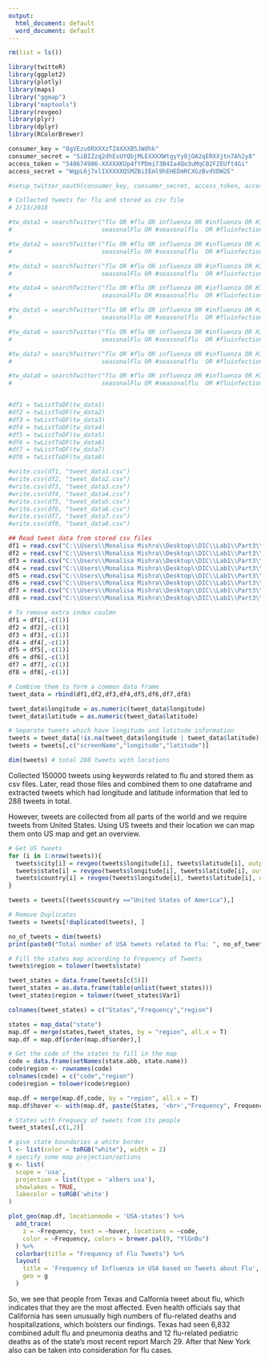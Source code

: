 ---
output:
  html_document: default
  word_document: default
---
```{r}
rm(list = ls())

library(twitteR)
library(ggplot2)
library(plotly)
library(maps)
library("ggmap")
library("maptools")
library(revgeo)
library(plyr)
library(dplyr)
library(RColorBrewer)
```


```{r}
consumer_key = "8gVEzu0RXXXzTZ4XXXB5JWdhk"
consumer_secret = "5iBIZzq2dhEsUYQbjMLEXXXXWtgyYy8jOA2qERXXjtn7Ah2y8"
access_token = "548674986-XXXXXKUp4fYPDmi73B4Ia4Qo3uMqC02F2EUft4Gi"
access_secret = "WqpL6j7xlIXXXXXQSMZBiIEml9hEHEDmRCXGzBvdVDW2E"

#setup_twitter_oauth(consumer_key, consumer_secret, access_token, access_secret)
```

```{r}
# Collected tweets for flu and stored as csv file
# 2/13/2018

#tw_data1 = searchTwitter("flu OR #flu OR influenza OR #influenza OR H1N1 OR #H1N1 OR H3N2 OR
#                         seasonalFlu OR #seasonalflu  OR #fluinfection", n = 10000, since = '2015-11-08')

#tw_data2 = searchTwitter("flu OR #flu OR influenza OR #influenza OR H1N1 OR #H1N1 OR H3N2 OR
#                         seasonalFlu OR #seasonalflu  OR #fluinfection", n = 10000, since = '2018-02-14')

#tw_data3 = searchTwitter("flu OR #flu OR influenza OR #influenza OR H1N1 OR #H1N1 OR H3N2 OR
#                         seasonalFlu OR #seasonalflu  OR #fluinfection", n = 15000, since = '2018-02-16')

#tw_data4 = searchTwitter("flu OR #flu OR influenza OR #influenza OR H1N1 OR #H1N1 OR H3N2 OR
#                         seasonalFlu OR #seasonalflu  OR #fluinfection", n = 15000, since = '2018-02-26')

#tw_data5 = searchTwitter("flu OR #flu OR influenza OR #influenza OR H1N1 OR #H1N1 OR H3N2 OR
#                         seasonalFlu OR #seasonalflu  OR #fluinfection", n = 25000, since = '2018-03-02')

#tw_data6 = searchTwitter("flu OR #flu OR influenza OR #influenza OR H1N1 OR #H1N1 OR H3N2 OR
#                         seasonalFlu OR #seasonalflu  OR #fluinfection", n = 25000, since = '2018-03-06')

#tw_data7 = searchTwitter("flu OR #flu OR influenza OR #influenza OR H1N1 OR #H1N1 OR H3N2 OR
#                         seasonalFlu OR #seasonalflu  OR #fluinfection", n = 25000, since = '2018-03-07')

#tw_data8 = searchTwitter("flu OR #flu OR influenza OR #influenza OR H1N1 OR #H1N1 OR H3N2 OR
#                         seasonalFlu OR #seasonalflu  OR #fluinfection", n = 25000, since = '2018-03-08')


#df1 = twListToDF(tw_data1)
#df2 = twListToDF(tw_data2)
#df3 = twListToDF(tw_data3)
#df4 = twListToDF(tw_data4)
#df5 = twListToDF(tw_data5)
#df6 = twListToDF(tw_data6)
#df7 = twListToDF(tw_data7)
#df8 = twListToDF(tw_data8)

#write.csv(df1, "tweet_data1.csv")
#write.csv(df2, "tweet_data2.csv")
#write.csv(df3, "tweet_data3.csv")
#write.csv(df4, "tweet_data4.csv")
#write.csv(df5, "tweet_data5.csv")
#write.csv(df6, "tweet_data6.csv")
#write.csv(df7, "tweet_data7.csv")
#write.csv(df8, "tweet_data8.csv")

```

```{r}
## Read tweet data from stored csv files
df1 = read.csv("C:\\Users\\Monalisa Mishra\\Desktop\\DIC\\Lab1\\Part3\\tweet_data1.csv")
df2 = read.csv("C:\\Users\\Monalisa Mishra\\Desktop\\DIC\\Lab1\\Part3\\tweet_data2.csv")
df3 = read.csv("C:\\Users\\Monalisa Mishra\\Desktop\\DIC\\Lab1\\Part3\\tweet_data3.csv")
df4 = read.csv("C:\\Users\\Monalisa Mishra\\Desktop\\DIC\\Lab1\\Part3\\tweet_data4.csv")
df5 = read.csv("C:\\Users\\Monalisa Mishra\\Desktop\\DIC\\Lab1\\Part3\\tweet_data5.csv")
df6 = read.csv("C:\\Users\\Monalisa Mishra\\Desktop\\DIC\\Lab1\\Part3\\tweet_data6.csv")
df7 = read.csv("C:\\Users\\Monalisa Mishra\\Desktop\\DIC\\Lab1\\Part3\\tweet_data7.csv")
df8 = read.csv("C:\\Users\\Monalisa Mishra\\Desktop\\DIC\\Lab1\\Part3\\tweet_data8.csv")

# To remove extra index coulmn
df1 = df1[,-c(1)]
df2 = df2[,-c(1)]
df3 = df3[,-c(1)]
df4 = df4[,-c(1)]
df5 = df5[,-c(1)]
df6 = df6[,-c(1)]
df7 = df7[,-c(1)]
df8 = df8[,-c(1)]

# Combine them to form a common data frame
tweet_data = rbind(df1,df2,df3,df4,df5,df6,df7,df8)

tweet_data$longitude = as.numeric(tweet_data$longitude)
tweet_data$latitude = as.numeric(tweet_data$latitude)

# Separate tweets which have longitude and latitude information
tweets = tweet_data[!is.na(tweet_data$longitude | tweet_data$latitude), ]
tweets = tweets[,c("screenName","longitude","latitude")]

dim(tweets) # total 288 tweets with locations
```

Collected 150000 tweets using keywords related to flu and stored them as csv files. Later, read those files and combined them to one dataframe and extracted tweets which had longitude and latitude information that led to 288 tweets in total.

However, tweets are collected from all parts of the world and we require tweets from United States. Using US tweets and their location we can map them onto US map and get an overview.

```{r}
# Get US tweets
for (i in 1:nrow(tweets)){
  tweets$city[i] = revgeo(tweets$longitude[i], tweets$latitude[i], output='hash', item='city')
  tweets$state[i] = revgeo(tweets$longitude[i], tweets$latitude[i], output='hash', item='state')
  tweets$country[i] = revgeo(tweets$longitude[i], tweets$latitude[i], output='hash', item='country')
}

tweets = tweets[(tweets$country =="United States of America"),]

# Remove Duplicates
tweets = tweets[!duplicated(tweets), ]

no_of_tweets = dim(tweets)
print(paste0("Total number of USA tweets related to Flu: ", no_of_tweets[1]))

```

```{r}
# Fill the states map according to Frequency of Tweets
tweets$region = tolower(tweets$state)

tweet_states = data.frame(tweets[c(5)])
tweet_states = as.data.frame(table(unlist(tweet_states)))
tweet_states$region = tolower(tweet_states$Var1)

colnames(tweet_states) = c("States","Frequency","region")

states = map_data("state")
map.df = merge(states,tweet_states, by = "region", all.x = T)
map.df = map.df[order(map.df$order),]

# Get the code of the states to fill in the map
code = data.frame(setNames(state.abb, state.name))
code$region <- rownames(code)
colnames(code) = c("code","region")
code$region = tolower(code$region)

map.df = merge(map.df,code, by = "region", all.x = T)
map.df$hover <- with(map.df, paste(States, '<br>',"Frequency", Frequency))

# States with Frequecy of tweets from its people
tweet_states[,c(1,2)]

# give state boundaries a white border
l <- list(color = toRGB("white"), width = 2)
# specify some map projection/options
g <- list(
  scope = 'usa',
  projection = list(type = 'albers usa'),
  showlakes = TRUE,
  lakecolor = toRGB('white')
)

plot_geo(map.df, locationmode = 'USA-states') %>%
  add_trace(
    z = ~Frequency, text = ~hover, locations = ~code,
    color = ~Frequency, colors = brewer.pal(9, "YlGnBu")
  ) %>%
  colorbar(title = "Frequency of Flu Tweets") %>%
  layout(
    title = 'Frequency of Influenza in USA based on Tweets about Flu',
    geo = g
  )

```




So, we see that people from Texas and Calfornia tweet about flu, which indicates that they are the most affected. Even health officials say that California has seen unusually high numbers of flu-related deaths and hospitalizations, which bolsters our findings. Texas had seen 6,832 combined adult flu and pneumonia deaths and 12 flu-related pediatric deaths as of the state's most recent report March 29. After that New York also can be taken into consideration for flu cases.








